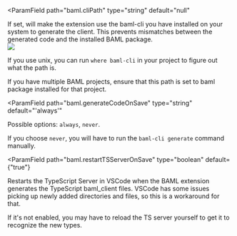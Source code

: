 <ParamField
  path="baml.cliPath"
  type="string"
  default="null"
>
If set, will make the extension use the baml-cli you have installed on your system to generate the client. This prevents mismatches between the generated code and the installed BAML package.  
<img src="/assets/images/docs_latest/vscode/vscode-settings.png"/>

If you use unix, you can run `where baml-cli` in your project to figure out what the path is.

If you have multiple BAML projects, ensure that this path is set to baml package installed for that project.
</ParamField>

<ParamField
  path="baml.generateCodeOnSave"
  type="string"
  default="'always'"
>
Possible options: `always`, `never`.


If you choose `never`, you will have to run the `baml-cli generate` command manually.
</ParamField>

<ParamField
  path="baml.restartTSServerOnSave"
  type="boolean"
  default={"true"}
>
Restarts the TypeScript Server in VSCode when the BAML extension generates the TypeScript baml_client files.
VSCode has some issues picking up newly added directories and files, so this is a workaround for that.

If it's not enabled, you may have to reload the TS server yourself to get it to recognize the new types.

</ParamField>